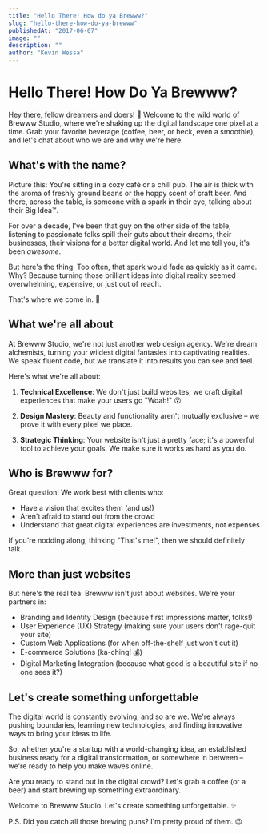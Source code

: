 ```yaml
---
title: "Hello There! How do ya Brewww?"
slug: "hello-there-how-do-ya-brewww"
publishedAt: "2017-06-07"
image: ""
description: ""
author: "Kevin Wessa"
---
```


# Hello There! How Do Ya Brewww?

Hey there, fellow dreamers and doers! 👋 Welcome to the wild world of Brewww Studio, where we're shaking up the digital landscape one pixel at a time. Grab your favorite beverage (coffee, beer, or heck, even a smoothie), and let's chat about who we are and why we're here.

## What's with the name?

Picture this: You're sitting in a cozy café or a chill pub. The air is thick with the aroma of freshly ground beans or the hoppy scent of craft beer. And there, across the table, is someone with a spark in their eye, talking about their Big Idea™.

For over a decade, I've been that guy on the other side of the table, listening to passionate folks spill their guts about their dreams, their businesses, their visions for a better digital world. And let me tell you, it's been _awesome_.

But here's the thing: Too often, that spark would fade as quickly as it came. Why? Because turning those brilliant ideas into digital reality seemed overwhelming, expensive, or just out of reach.

That's where we come in. 💪

## What we're all about

At Brewww Studio, we're not just another web design agency. We're dream alchemists, turning your wildest digital fantasies into captivating realities. We speak fluent code, but we translate it into results you can see and feel.

Here's what we're all about:

1. **Technical Excellence**: We don't just build websites; we craft digital experiences that make your users go "Woah!" 😮

2. **Design Mastery**: Beauty and functionality aren't mutually exclusive – we prove it with every pixel we place.

3. **Strategic Thinking**: Your website isn't just a pretty face; it's a powerful tool to achieve your goals. We make sure it works as hard as you do.

## Who is Brewww for?

Great question! We work best with clients who:

- Have a vision that excites them (and us!)
- Aren't afraid to stand out from the crowd
- Understand that great digital experiences are investments, not expenses

If you're nodding along, thinking "That's me!", then we should definitely talk.

## More than just websites

But here's the real tea: Brewww isn't just about websites. We're your partners in:

- Branding and Identity Design (because first impressions matter, folks!)
- User Experience (UX) Strategy (making sure your users don't rage-quit your site)
- Custom Web Applications (for when off-the-shelf just won't cut it)
- E-commerce Solutions (ka-ching! 💰)
- Digital Marketing Integration (because what good is a beautiful site if no one sees it?)

## Let's create something unforgettable

The digital world is constantly evolving, and so are we. We're always pushing boundaries, learning new technologies, and finding innovative ways to bring your ideas to life.

So, whether you're a startup with a world-changing idea, an established business ready for a digital transformation, or somewhere in between – we're ready to help you make waves online.

Are you ready to stand out in the digital crowd? Let's grab a coffee (or a beer) and start brewing up something extraordinary.

Welcome to Brewww Studio. Let's create something unforgettable. ✨

P.S. Did you catch all those brewing puns? I'm pretty proud of them. 😉
